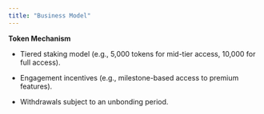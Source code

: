```yaml
---
title: "Business Model"
---
```


**Token Mechanism**

* Tiered staking model (e.g., 5,000 tokens for mid-tier access, 10,000 for full access).

* Engagement incentives (e.g., milestone-based access to premium features).

* Withdrawals subject to an unbonding period.